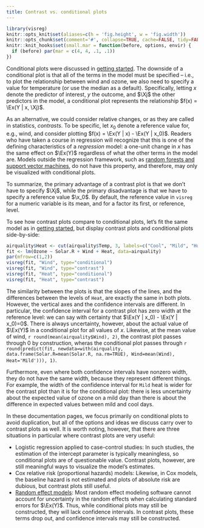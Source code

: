 ```yaml
---
title: Contrast vs. conditional plots
---
```


```r
library(visreg)
knitr::opts_knit$set(aliases=c(h = 'fig.height', w = 'fig.width'))
knitr::opts_chunk$set(comment='#', collapse=TRUE, cache=FALSE, tidy=FALSE)
knitr::knit_hooks$set(small.mar = function(before, options, envir) {
  if (before) par(mar = c(4, 4, .1, .1))
})
```

Conditional plots were discussed in [getting started](basic.html).  The downside of a conditional plot is that all of the terms in the model must be specified -- i.e., to plot the relationship between wind and ozone, we also need to specify a value for temperature (or use the median as a default).  Specifically, letting $x$ denote the predictor of interest, $y$ the outcome, and $\Xj$ the other predictors in the model, a conditional plot represents the relationship $f(x) = \Ex(Y | x, \Xj)$.

As an alternative, we could consider relative changes, or as they are called in statistics, *contrasts*.  To be specific, let $x_0$ denote a reference value for, e.g., wind, and consider plotting $f(x) = \Ex(Y | x) - \Ex(Y | x_0)$.  Readers who have taken a course in regression will recognize that this is one of the defining characteristics of a *regression* model: a one-unit change in $x$ has the same effect on $\Ex(Y)$ regardless of what the other terms in the model are.  Models outside the regression framework, such as [random forests and support vector machines](blackbox.html), do not have this property, and therefore, may only be visualized with conditional plots.

To summarize, the primary advantage of a contrast plot is that we don't have to specify $\Xj$, while the primary disadvantage is that we have to specify a reference value $\x_0$.  By default, the reference value in `visreg` for a numeric variable is its mean, and for a factor its first, or reference, level.

To see how contrast plots compare to conditional plots, let's fit the same model as in [getting started](basic.html), but display contrast plots and conditional plots side-by-side:

```r
airquality$Heat <- cut(airquality$Temp, 3, labels=c("Cool", "Mild", "Hot"))
fit <- lm(Ozone ~ Solar.R + Wind + Heat, data=airquality)
par(mfrow=c(1,2))
visreg(fit, "Wind", type="conditional")
visreg(fit, "Wind", type="contrast")
visreg(fit, "Heat", type="conditional")
visreg(fit, "Heat", type="contrast")
```

The similarity between the plots is that the slopes of the lines, and the differences between the levels of `Heat`, are exactly the same in both plots.  However, the vertical axes and the confidence intervals are different.  In particular, the confidence interval for a contrast plot has zero width at the reference level: we can say with certainty that $\Ex(Y | x_0) - \Ex(Y | x_0)=0$.  There is always uncertainty, however, about the actual value of $\Ex(Y)$ in a conditional plot for all values of $x$.  Likewise, at the mean value of wind, `r round(mean(airquality$Wind), 2)`, the contrast plot passes through 0 by construction, wheras the conditional plot passes through `r round(predict(fit, newdata=with(airquality, data.frame(Solar.R=mean(Solar.R, na.rm=TRUE), Wind=mean(Wind), Heat='Mild'))), 1)`.

Furthermore, even where both confidence intervals have nonzero width, they do not have the same width, because they represent different things.  For example, the width of the confidence interval for `Mild` heat is wider for the contrast plot than it is for the conditional plot: there is less uncertainty about the expected value of ozone on a mild day than there is about the difference in expected values between mild and cool days.

In these documentation pages, we focus primarily on conditional plots to avoid duplication, but all of the options and ideas we discuss carry over to contrast plots as well.  It is worth noting, however, that there are three situations in particular where contrast plots are very useful:

* Logistic regression applied to case-control studies: In such studies, the estimation of the intercept parameter is typically meaningless, so conditional plots are of questionable value.  Contrast plots, however, are still meaningful ways to visualize the model's estimates.
* Cox relative risk (proportional hazards) models: Likewise, in Cox models, the baseline hazard is not estimated and plots of absolute risk are dubious, but contrast plots still useful.
* [Random effect models](mixed.html): Most random effect modeling software cannot account for uncertainty in the random effects when calculating standard errors for $\Ex(Y)$.  Thus, while conditional plots may still be constructed, they will lack confidence intervals.  In contrast plots, these terms drop out, and confidence intervals may still be constructed.
